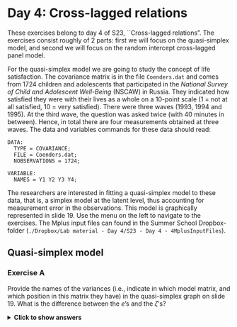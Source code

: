 # Day 4: Cross-lagged relations

These exercises belong to day 4 of S23, ``Cross-lagged relations". The exercises consist roughly of 2 parts: first we will focus on the quasi-simplex model, and second we will focus on the random intercept cross-lagged panel model.

For the quasi-simplex model we are going to study the concept of life satisfaction. The covariance matrix is in the file `Coenders.dat` and comes from 1724 children and adolescents that participated in the *National Survey of Child and Adolescent Well-Being* (NSCAW) in Russia. They indicated how satisfied they were with their lives as a whole on a 10-point scale (1 = not at all satisfied, 10 = very satisfied). There were three waves (1993, 1994 and 1995). At the third wave, the question was asked twice (with 40 minutes in between). Hence, in total there are four measurements obtained at three waves. The data and variables commands for these data should read:

:::{}
    DATA: 
      TYPE = COVARIANCE;
      FILE = Coenders.dat;
      NOBSERVATIONS = 1724;

    VARIABLE: 
      NAMES = Y1 Y2 Y3 Y4;
:::

The researchers are interested in fitting a quasi-simplex model to these data, that is, a simplex model at the latent level, thus accounting for measurement error in the observations. This model is graphically represented in slide 19. Use the menu on the left to navigate to the exercises. The Mplus input files can found in the Summer School Dropbox-folder (`./Dropbox/Lab material - Day 4/S23 - Day 4 - 4MplusInputFiles`). 


## Quasi-simplex model

### Exercise A
Provide the names of the variances (i.e., indicate in which model matrix, and which position in this matrix they have) in the quasi-simplex graph on slide 19. What is the difference between the $e$’s and the $\zeta$’s?

<details>
  <summary><b>Click to show answers</b></summary>

$e$’s are residuals at the measurement level and can be found in the $\theta$-matrix. They only influence the observation at a single occasion in time. 

$\zeta$’s are residuals of the simplex process and can be found in the $\psi$-matrix. Their effect is carried forward to future observation through the autoregressive relationships.

`r if(knitr::is_html_output()){"\\details"}`

### Exercise B
How would you specify the model in Mplus?

<details>
  <summary><b>Click to show answers</b></summary>
See the Mplus input file `Exercise B.inp`. 

`r if(knitr::is_html_output()){"\\details"}`

### Exercise C

Determine the number of degrees of freedom for this model (indicate how you obtained this number). Is it possible to estimate this model?

<details>
  <summary><b>Click to show answers</b></summary>

There are $\frac{4 \times 5}{2} = 10$ unique elements in $S$.

Free parameters:

- 4 residual variances at measurement level
- 1 factor variance
- 3 residual factor variances
- 3 regression parameters
- 11 parameters in total.

Therefore, we have $10 - 11 = -1$ *df*. It is not possible to estimate this model because we are trying to estimate more parameters than we have information in the data. 
`r if(knitr::is_html_output()){"\\details"}`

### Exercise D

To make sure a quasi-simplex model is identified, often the variances of the measurement errors are constrained to be equal over time. How can you do this in Mplus? How many *df* does this model have?

<details>
  <summary><b>Click to show answers</b></summary>

See the Mplus input file `Exercise E.inp` for how to constrain the measurement error variances over time. With constrained measurment error variances, we estimate 3 parameters less. So, we estimate $11 - 3 = 8$ and therefore have $10 - 8 = 2$ *df*. 

`r if(knitr::is_html_output()){"\\details"}`

### Exercise E
Run the model and report on the model fit.

<details>
  <summary><b>Click to show answers</b></summary>
We find the below fit indices: 

- $\chi^{2}$ = 13.29 with *df* = 2, $p = .0013$,
- RMSEA = .057,
- CFI = .994, and
- TLI = .981.

Except for $\chi^{2}$ test of model fit, the model seems to fit the data well. Note, however, that the sample size is very large and therefore the $\chi^{2}$ is likely to be significant, even for minor problems with model fit. 

`r if(knitr::is_html_output()){"\\details"}`

### Exercise F

The quasi-simplex model you just ran, led to the following warning:

:::{}
    WARNING: THE LATENT VARIABLE COVARIANCE MATRIX (PSI) IS NOT POSITIVE
    DEFINITE. THIS COULD INDICATE A NEGATIVE VARIANCE/RESIDUAL VARIANCE FOR A
    LATENT VARIABLE, A CORRELATION GREATER OR EQUAL TO ONE BETWEEN TWO LATENT
    VARIABLES, OR A LINEAR DEPENDENCY AMONG MORE THAN TWO LATENT VARIABLES.
    CHECK THE TECH4 OUTPUT FOR MORE INFORMATION.
    PROBLEM INVOLVING VARIABLE ETA4.
:::

What is the problem? 

<details>
  <summary><b>Click to show answers</b></summary>

In your output, look at the reported (estimated) residual variances. We find that the residual variance of `ETA4` is estimated to be negative. This is a Heywood case and it is causing the warning to appear. Note however, that it is significant, so ``just" fixing it to 0 as a solution is probably not warrented here. 

`r if(knitr::is_html_output()){"\\details"}`

### Exercise G
As indicated in the description of the data, the third and fourth measurement were obtained at the same measurement wave (with only 40 minutes in between). Hence, the researchers proposed the following model instead of the regular quasi-simplex model. Explain why this model makes more sense for these data than the regular quasi-simplex model. Tip: check the description of the study at the beginning of this exercise. 

![Adjusted quasi-simplex model.](Simplex-adjusted.png){width=400px}

<details>
  <summary><b>Click to show answers</b></summary>
At each occasion there is a latent variable which represents Life Satisfaction. At the first two occasions there was only a single indicator of this latent variable, but at the third occasion there were two indicators.
`r if(knitr::is_html_output()){"\\details"}`

### Exercise H
How many *df* does this model have? Note that we keep the constraint on the variances of the measurement errors.

<details>
  <summary><b>Click to show answers</b></summary>
There are $\frac{4*5}{2} = 10$ unique elements in S. We freely estimate: 

- 1 constrained residual variances at measurement level
- 1 factor variance
- 2 residual factor variances
- 2 regression parameters
- 1 factor loading
- 7 parameters in total.

Therefore, we have $10 - 7 = 3$ *df*. 
`r if(knitr::is_html_output()){"\\details"}`

### Exercise I
Are these two models nested? If so, how? If not, why not, and how could we compare them?

<details>
  <summary><b>Click to show answers</b></summary>
Yes, they are nested: this model is a special case of the previous model, as it is based on having `ETA3` and `ETA4` from the previous model now being a single latent variable. That is, we can constrain the residual variance of `ETA4` to zero to get the alternative model. This gives us 1 *df* for the difference.
`r if(knitr::is_html_output()){"\\details"}`

### Exercise J
Specify this model in Mplus and run it. Report on the model fit.

<details>
  <summary><b>Click to show answers</b></summary>
See the Mplus input file `Excercise J.inp` for the model specification in Mplus. Apart from the $\chi^{2}$-test of model fit, the model fits well: 

- $\chi^{2} (3) = 27.37$, with $p < .001$,
- RMSEA = 0.069,
- CFI = 0.987,
- TLI = 0.973, and
- SRMR = 0.039.

`r if(knitr::is_html_output()){"\\details"}`

### Exercise K
Compare the two models to each other. What can you conclude?

<details>
  <summary><b>Click to show answers</b></summary>
Comparing both models using the $\Delta \chi^{2}$-test gives us $27.37 – 13.29 = 14.0$ with 1 *df* such that $p < .001$. This implies that imposing the restriction is not tenable. You can calculate the *p*-value of the $\Delta \chi^{2}$ using the `pchisq()`-function in R (with the `lower.tail` argument set to `FALSE`), or [an online tool](http://www.fourmilab.ch/rpkp/experiments/analysis/chiCalc.html)

Comparing the models using information criteria gives us AIC = 29593 and BIC = 29637 for the first model, and AIC = 29605 and BIC = 29643 for the second. In conclusion, all measures indicate the first model is better. However, the current model makes more theoretical sense, and the negative variance estimate in the first model is a problem. For these 2 reasons, we should prefer the current model.
`r if(knitr::is_html_output()){"\\details"}`

### Exercise L
Can you improve the second model in any way? Indicate which parameter you would add to your model, and what this parameter represents in substantive terms.

<details>
  <summary><b>Click to show answers</b></summary>
You can get the modification indices by adding `MOD` to the `OUTPUT` command. Here, the suggested BY statements make no sense (later life satisfaction as an indicator of previous life satisfaction). With regards to the ON statement, only the suggested effect of `ETA3 ON ETA1` makes sense as we then predict forwards in time. The WITH statement suggests adding a covariance between the residuals of `y3` and `y4`. If we add this covariance and look at the standardized results, we get a correlation. This correlation actually quite high: $.522$ (SE = .044), $p < .001$. 
`r if(knitr::is_html_output()){"\\details"}`

### Exercise M
Run a model in which you include the `Y3 WITH Y4` parameter. Where will this relationship end up in the model? Does it lead to a significant improvement? How would you interpret this additional parameter?

<details>
  <summary><b>Click to show answers</b></summary>
See `Exercise M.inp` for the Mplus specification of this model. The `Y3 WITH Y4` parameter is an additional covariance between the residuals of `y3` and `y4` (so not between `y3` and `y4` themselves). Model fit is quite good (except for the $\chi^{2}$-test of model fit): 

- $\chi^{2} (2) = 7.077$, $p = .0291$,
- RMSEA = 0.038,
- CFI = 0.997,
- TLI = 0.992, and 
- SRMR = 0.011. 

To compare this model to the previous model, we can do a the $\Delta \chi^{2}$-test: $27.37 – 7.08 = 20.29$, with 1 *df* such that $p < .001$, which implies that adding the covariance between the residuals leads to a significant improvement in model fit. This additional parameter implies that `y3` and `y4` have more in common with each other than what would be expected based on their common dependence on `ETA3`. Note that in the standardized results, the WITH statement can be interpreted as a correlation, and it is quite high: $.522$ (SE = .044), $p < .001$. 
`r if(knitr::is_html_output()){"\\details"}`

## CLPM & RI-CLPM
For the cross-lagged panel model (CLPM) and the random intercept cross-lagged panel model (RI-CLPM) we are going to analyze data that were reported in [Davies, Martin, Coe and Cummings (2016)](10.1017/S0954579416000237). The summary data (means, standard deviations and correlation matrix) are included in Davies.dat, and contains the means, standard deviations, and the correlation matrix. The number of observations is 232. There are 5 waves of data, taken when the child was 7, 8, 13, 14, and 15 years old. The order of the variables is:

- Child gender
- Parental education
- Interparental hostility (waves 1-5): composite score based on observational data and questionnaires, reflecting the degree of hostility between the parents
- Interparental dysphoria (waves 1-5): based on composite score based on observational data and questionnaires, reflecting the degree of dysphoria
- Child/adolescent insecurity in the relationship with the parents (waves 1-5)
- Psychological problems (waves 1-5): based on the subscales anxious/depressed, withdrawal, aggressive behaviors, and delinquency scales of the Child Behavior Checklist (CBCL), filled out by both parents.

Here we will focus on *Interparental dysphoria* and *Psychological problems* of the child. The DATA and VARIABLE commands should be:

:::{}
    DATA: 
      TYPE = MEANS STDEVIATIONS CORRELATION;
      FILE = Davies.dat;
      NOBSERVATIONS = 232;

    VARIABLE: 
      NAMES = ChildGen ParentEd
      Hos1 Hos2 Hos3 Hos4 Hos5 Dys1 Dys2 Dys3 Dys4 Dys5
      Ins1 Ins2 Ins3 Ins4 Ins5 PsPr1 PsPr2 PsPr3 PsPr4 PsPr5;
      USEVARIABLES = Dys1-Dys5 PsPr1-PsPr5;
:::

### Exercise A

How many sample statistics are there for this data set (focusing on the 5 measures of dysphoria and the 5 measures of psychological problems?

<details>
  <summary><b>Click to show answers</b></summary>

There are 10 observed variables such that there are $\frac{10*11}{2} = 55$ unique elements in the observed covariance matrix S, and 10 observed means in M. Therefore, there are 55 sample statistics in total.

`r if(knitr::is_html_output()){"\\details"}`

### Exercise B
We begin with an RI-CLPM (see slide 53). For now, do not impose any constraints on the parameters across time. Draw the model, and indicate which parameters will be estimated freely. How many parameters will be estimated in total? So how many *df* are there?

<details>
  <summary><b>Click to show answers</b></summary>
In the RI-CLPM we estimate:

- 2 variances for the random intercepts,
- 1 covariance between the random intercepts,
- 2 variances for the within-person centered variables at wave 1,
- 1 covariance between the within-person centered variables at wave 1,
- 8 residual variances (for the dynamic errors of both variables at wave 2-5),
- 4 covariances between the residuals (for the dynamics errors at waves 2-5),
- 16 lagged parameters (4 for each interval), and
- 10 means.

In total, we estimate 44 parameters such that we have $65 - 44 = 21$ *df*. 
`r if(knitr::is_html_output()){"\\details"}`

### Exercise C
Run the model. Check whether the number of *df* is correct. Also look at the TECH1 output, to see if you understand where the free parameters are. What is the model fit?

<details>
  <summary><b>Click to show answers</b></summary>
The input for this model is in `RICLPM.inp`. The model means are estimated in the $\nu$-matrix, no parameters are estimated in the $\theta$-matrix (measurement error variances), $\lambda$-matrix (factor loadings), or $\alpha$-matrix (means/intercepts of the latent variables). The variances and covariance of the random intercepts, the within-person centered variables at wave 1, and the dynamic errors at subsequent waves are all estimated in the $\psi$-matrix. The lagged regression coefficients are estimated in $\beta$.

Apart from the $\chi^{2}$-test of model, all fit indices indicate at least acceptable fit. 

- $\chi^{2} (21) = 41.451$, $p = .005$,
- RMSEA = 0.065,
- CFI = 0.979,
- TLI = 0.956, and
- SRMR = 0.029.

`r if(knitr::is_html_output()){"\\details"}`

### Exercise D
Include the significant standardized parameter estimates for the covariances (i.e., the WITH statements) and the lagged regression parameters (i.e., the ON statements) in the figure below. Indicate which part of the model is considered the between-person part, and which part is the within-person part.

![The bivariate random-intercept cross-lagged panel model with 5 repeated measures (waves).](RICLPM-5waves.png){width=500px}

### Exercise E
Omit the random intercepts. How many parameters and *df* does this model have? What is the model fit?

<details>
  <summary><b>Click to show answers</b></summary>
The input for this model is `CLPMasRICLPM.inp`. The model has three parameters less (and thus 3 *df* more) than the previous model: 2 variances and the covariance for the random intercepts.

The model fit indices show that this model does not fit well: 

- $\chi^{2} (24) = 73.374$, $p < .001$,
- RMSEA = 0.094,
- CFI = 0.950,
- TLI = 0.907, and
- SRMR = 0.061.

`r if(knitr::is_html_output()){"\\details"}`

### Exercise F
Specify the CLPM and run this model. Compare it to the previous two models. How are these models related?

<details>
  <summary><b>Click to show answers</b></summary>
The input for this model is in `CLPM.inp`. This model is statistically identical to the previous model; these are different parameterizations of the same model. The model fit is therefore also exactly the same. Hence, this model is a special case of the RI-CLPM. 

Comparing the two models using a chi-square difference test gives: $\Delta \chi^{2} = 73.37 - 41.45 = 31.92$ with $24 – 21 = 3$ *df*, $p < .001$. Hence, the random intercepts should not be omitted; put differently, there are stable, trait-like difference between families in the two variables (parental dysphoria and psychological problems).

However, when constraints are placed on the bound of the parameter space (which is the case here, fixing a variance to 0 is its absolute minimum value), we should actually use the chi-bar-square test ($\bar{\chi}^{2}$-test; Stoel et al. 2006). The traditional $\Delta \chi^{2}$-test does not take into account that variances can only be positive and is therefore conservative. This means that if it is significant, we are certain that the correct test (i.e., the $\bar{\chi}^{2}$ test) would also be significant.  On the other hand, when the usual chi‐square test is not significant, we do not know anything about the result of the correct test (it can be significant or not significant).

If you are working in R with the lavaan-package, you can find more information about the $\bar{\chi}^{2}$-test at [jeroendmulder.github.io/RI-CLPM/lavaan.html#(bar{chi}^{2})-test](https://jeroendmulder.github.io/RI-CLPM/lavaan.html#(bar{chi}^{2})-test). For Mplus users, there is a [Shiny app by Rebecca Kuiper](https://www.uu.nl/staff/RMKuiper/Websites %2F Shiny apps) available as well. 

`r if(knitr::is_html_output()){"\\details"}`

### Exercise G
Include the significant standardized parameter estimates for the covariances and the lagged regression parameters in the figure below.

![The bivariate cross-lagged panel model with 5 repeated measures (waves).](CLPM-5waves.png){width=500px}

### Exercise H

Discuss how the model results differ.

<details>
  <summary><b>Click to show answers</b></summary>

**Cross-lagged relationships**
In the RI-CLPM none of the cross-lagged parameters are significant. In contrast, in the CLPM there is a positive relationship from PsPr1 to Dys2. This implies that higher levels of children’s psychological problems at age 7 are followed by higher levels of interparental dysphoria at age 8. Moreover, from age 14 to 15 both cross-lagged parameters are significant and positive, indicating that psychological problems are followed by increases in interparental dysphoria, but also that increased interparental dysphoria is followed by an increase in psychological problems for the adolescent.

**Autoregressive parameters**
The autoregressive parameters in the RI-CLPM are lower, and have larger SE’s, such that fewer reach significance. This is expected as within-person stability is now captures in the random intercepts, rather than in the autoregressive effects in the CLPM. 

**Correlations**
In the CLPM only the residual correlation at wave 2 is significant; it is negative, indicating that external effects tend to have an opposite effect on these two processes; increases in Dysphoria are accompanied by decreases in psychological problems and vice versa. In the RI-CLPM, the within-person correlation at wave 1 is not significantly different from zero; however, at waves 2, 3 and 4 the correlations between the residuals is significant and negative. At wave 5 the residual variance is not significant.

In the RI-CLPM there is also the correlation between the random intercepts (i.e., the trait-like difference between families). This turns out to be a very substantial correlation of .63: Hence, in contrast to the results from the CLPM and the within-level results from the RI-CLPM, there is a strong positive relationship between trait-like levels of interparental dysphoria and trait-like levels of psychological problems.

`r if(knitr::is_html_output()){"\\details"}`

